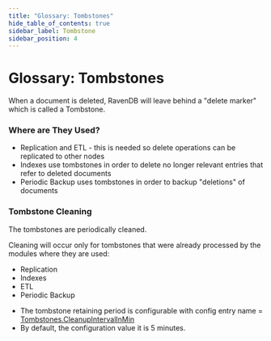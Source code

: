 ```yaml
---
title: "Glossary: Tombstones"
hide_table_of_contents: true
sidebar_label: Tombstone
sidebar_position: 4
---
```



# Glossary: Tombstones

When a document is deleted, RavenDB will leave behind a "delete marker" which is called a Tombstone. 
  
### Where are They Used?

* Replication and ETL - this is needed so delete operations can be replicated to other nodes
* Indexes use tombstones in order to delete no longer relevant entries that refer to deleted documents
* Periodic Backup uses tombstones in order to backup "deletions" of documents

### Tombstone Cleaning

The tombstones are periodically cleaned.  

Cleaning will occur only for tombstones that were already processed by the modules where they are used:

* Replication
* Indexes
* ETL 
* Periodic Backup

<Admonition type="note" title="Note">

* The tombstone retaining period is configurable with config entry name = 
  [Tombstones.CleanupIntervalInMin](../server/configuration/tombstone-configuration.mdx)  
* By default, the configuration value it is 5 minutes.  
</Admonition>
